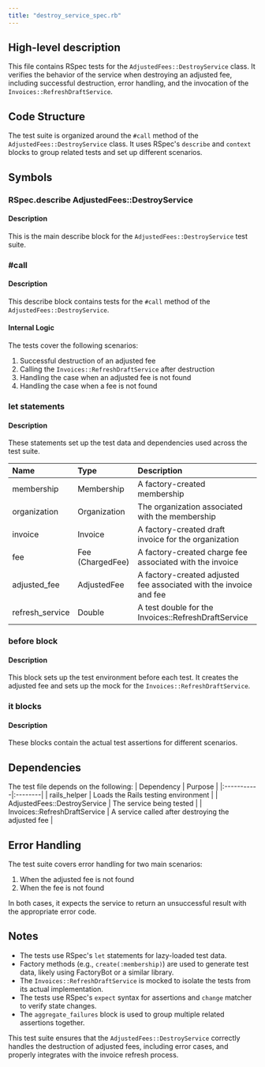 ```yaml
---
title: "destroy_service_spec.rb"
---
```


## High-level description
This file contains RSpec tests for the `AdjustedFees::DestroyService` class. It verifies the behavior of the service when destroying an adjusted fee, including successful destruction, error handling, and the invocation of the `Invoices::RefreshDraftService`.

## Code Structure
The test suite is organized around the `#call` method of the `AdjustedFees::DestroyService` class. It uses RSpec's `describe` and `context` blocks to group related tests and set up different scenarios.

## Symbols

### RSpec.describe AdjustedFees::DestroyService
#### Description
This is the main describe block for the `AdjustedFees::DestroyService` test suite.

### #call
#### Description
This describe block contains tests for the `#call` method of the `AdjustedFees::DestroyService`.

#### Internal Logic
The tests cover the following scenarios:
1. Successful destruction of an adjusted fee
2. Calling the `Invoices::RefreshDraftService` after destruction
3. Handling the case when an adjusted fee is not found
4. Handling the case when a fee is not found

### let statements
#### Description
These statements set up the test data and dependencies used across the test suite.

| Name | Type | Description |
|:-----|:-----|:------------|
| membership | Membership | A factory-created membership |
| organization | Organization | The organization associated with the membership |
| invoice | Invoice | A factory-created draft invoice for the organization |
| fee | Fee (ChargedFee) | A factory-created charge fee associated with the invoice |
| adjusted_fee | AdjustedFee | A factory-created adjusted fee associated with the invoice and fee |
| refresh_service | Double | A test double for the Invoices::RefreshDraftService |

### before block
#### Description
This block sets up the test environment before each test. It creates the adjusted fee and sets up the mock for the `Invoices::RefreshDraftService`.

### it blocks
#### Description
These blocks contain the actual test assertions for different scenarios.

## Dependencies
The test file depends on the following:
| Dependency | Purpose |
|:-----------|:--------|
| rails_helper | Loads the Rails testing environment |
| AdjustedFees::DestroyService | The service being tested |
| Invoices::RefreshDraftService | A service called after destroying the adjusted fee |

## Error Handling
The test suite covers error handling for two main scenarios:
1. When the adjusted fee is not found
2. When the fee is not found

In both cases, it expects the service to return an unsuccessful result with the appropriate error code.

## Notes
- The tests use RSpec's `let` statements for lazy-loaded test data.
- Factory methods (e.g., `create(:membership)`) are used to generate test data, likely using FactoryBot or a similar library.
- The `Invoices::RefreshDraftService` is mocked to isolate the tests from its actual implementation.
- The tests use RSpec's `expect` syntax for assertions and `change` matcher to verify state changes.
- The `aggregate_failures` block is used to group multiple related assertions together.

This test suite ensures that the `AdjustedFees::DestroyService` correctly handles the destruction of adjusted fees, including error cases, and properly integrates with the invoice refresh process.